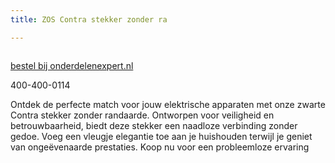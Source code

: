 ```yaml
---
title: ZOS Contra stekker zonder ra

---
```



<Image src={imageProduct} width={imageProduct.width} alt="" />

[bestel bij onderdelenexpert.nl](https://www.onderdelenexpert.nl/zos-conta-stekker-zonder-ra-zwart-61311)

400-400-0114

Ontdek de perfecte match voor jouw elektrische apparaten met onze zwarte Contra stekker zonder randaarde. Ontworpen voor veiligheid en betrouwbaarheid, biedt deze stekker een naadloze verbinding zonder gedoe. Voeg een vleugje elegantie toe aan je huishouden terwijl je geniet van ongeëvenaarde prestaties. Koop nu voor een probleemloze ervaring
